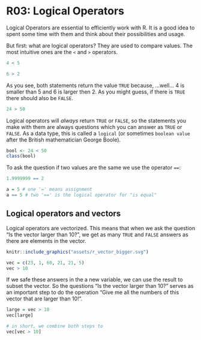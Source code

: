 # R03: Logical Operators

Logical Operators are essential to efficiently work with R. It is a good idea to spent some time with them and think about their possibilities and usage.

But first: what are logical operators? They are used to compare values. The most intuitive ones are the `<` and `>` operators.

```r
4 < 5

6 > 2
```

As you see, both statements return the value `TRUE` because, ...well... 4 is smaller than 5 and 6 is larger then 2. As you might guess, if there is `TRUE` there should also be `FALSE`.


```r
24 > 50
```

Logical operators will *always* return `TRUE` or `FALSE`, so the statements you make with them are always questions which you can answer as `TRUE` or `FALSE`. As a data type, this is called a `logical` (or sometimes `boolean value` after the British mathematician George Boole).


```r
bool <- 24 < 50
class(bool)
```


To ask the question if two values are the same we use the operator `==`:

```r
1.9999999 == 2

a = 5 # one '=' means assignment
a == 5 # two '==' is the logical operator for "is equal"
```



## Logical operators and vectors

Logical operators are vectorized. This means that when we ask the question "Is the vector larger than 10?", we get as many `TRUE` and `FALSE` answers as there are elements in the vector.

```r
knitr::include_graphics("assets/r_vector_bigger.svg")
```


```r
vec = c(23, 1, 60, 21, 21, 5)
vec > 10
```

If we safe these answers in the a new variable, we can use the result to subset the vector.
So the questions "Is the vector larger than 10?" serves as an important step to do the operation "Give me all the numbers of this vector that are larger than 10!".

```r
large = vec > 10
vec[large]

# in short, we combine both steps to
vec[vec > 10]
```

